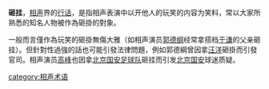 {{Unreferenced|time=2012-03-05T01:16:29+00:00 }}
'''砸挂'''，[[相声|相声]]界的[[行话|行话]]，是指相声表演中以开他人的玩笑的内容为笑料，常以大家所熟悉的知名人物被作為砸掛的對象。

一般而言僅作為玩笑的砸掛無傷大雅（如相声演员[[郭德纲|郭德纲]]经常拿搭档[[于谦_(相声演员)|于谦]]的父亲砸挂）。但針對性過強的話也可能引發法律問題，例如郭德綱曾因拿[[汪洋|汪洋]]砸掛而引發官司。相声演员[[高峰|高峰]]也因拿[[北京国安足球队|北京国安足球队]]砸挂而引发[[北京国安|北京国安]]球迷质疑。

{{entertain-stub}}
[[category:相声术语|category:相声术语]]